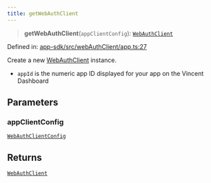 ```yaml
---
title: getWebAuthClient
---
```


> **getWebAuthClient**(`appClientConfig`): [`WebAuthClient`](/api-reference/app-sdk/webAuthClient/interfaces/WebAuthClient)

Defined in: [app-sdk/src/webAuthClient/app.ts:27](https://github.com/LIT-Protocol/Vincent/blob/4f61b0b06d818c2273457b0cc8a4e68ed21a72ed/packages/libs/app-sdk/src/webAuthClient/app.ts#L27)

Create a new [WebAuthClient](/api-reference/app-sdk/webAuthClient/interfaces/WebAuthClient) instance.

- `appId` is the numeric app ID displayed for your app on the Vincent Dashboard

## Parameters

### appClientConfig

[`WebAuthClientConfig`](/api-reference/app-sdk/webAuthClient/interfaces/WebAuthClientConfig)

## Returns

[`WebAuthClient`](/api-reference/app-sdk/webAuthClient/interfaces/WebAuthClient)
